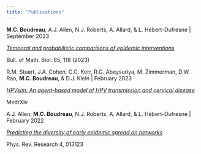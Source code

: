 ```yaml
---
title: "Publications"
---
```



**M.C. Boudreau**, A.J. Allen, N.J. Roberts, A. Allard, & L. Hébert-Dufresne | September 2023

[*Temporal and probabilistic comparisons of epidemic interventions*](https://rdcu.be/do1AQ)

Bull. of Math. Biol. 85, 118 (2023) 


R.M. Stuart, J.A. Cohen, C.C. Kerr, R.G. Abeysuriya, M. Zimmerman, D.W. Rao, **M.C. Boudreau**, & D.J. Klein | February 2023

[*HPVsim: An agent-based model of HPV transmission and cervical disease*](https://www.medrxiv.org/content/10.1101/2023.02.01.23285356v1)

MedrXiv


A.J. Allen, **M.C. Boudreau**, N.J. Roberts, A. Allard, & L. Hébert-Dufresne | February 2022

[*Predicting the diversity of early epidemic spread on networks*](https://doi.org/10.1103/PhysRevResearch.4.013123)

Phys. Rev. Research 4, 013123 

